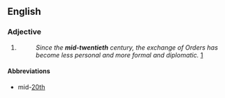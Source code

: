 ==English==

===Adjective===
{{en-adj|-}}

# {{n-g|Usually used before ''century'' to indicate the middle part of the 20th century, which is often used to refer to the events that occurred in the second third of the twentieth century (1933-1967). However, in architecture, preservation, and real estate, it is commonly used to refer to the period from after World War II to the mid-1970s.}}
#: ''Since the '''mid-twentieth''' century, the exchange of Orders has become less personal and more formal and diplomatic.'' [http://www.royal.gov.uk/output/page4872.asp]

====Abbreviations====
* mid-[[20th]]